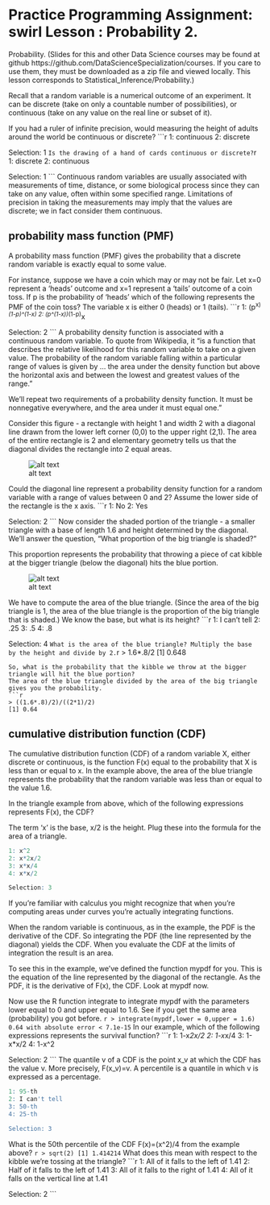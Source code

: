 
Practice Programming Assignment: swirl Lesson : Probability 2.
=========================

Probability. (Slides for this and other Data Science courses may be found at github
 https://github.com/DataScienceSpecialization/courses. If you care to use them, they must be downloaded as
 a zip file and viewed locally. This lesson corresponds to Statistical_Inference/Probability.)

 Recall that a random variable is a numerical outcome of an experiment. It can be discrete (take on only a
 countable number of possibilities), or continuous (take on any value on the real line or subset of it).

If you had a ruler of infinite precision, would measuring the height of adults around the world be
 continuous or discrete?
 ```r
1: continuous
2: discrete

Selection: 1
 ```
Is the drawing of a hand of cards continuous or discrete?
 ```r
1: discrete
2: continuous

Selection: 1
 ```
Continuous random variables are usually associated with measurements of time, distance, or some
 biological process since they can take on any value, often within some specified range. Limitations of
 precision in taking the measurements may imply that the values are discrete; we in fact consider them
 continuous.

probability mass function (PMF)
---
A probability mass function (PMF) gives the probability that a discrete random variable is exactly equal
 to some value.

For instance, suppose we have a coin which may or may not be fair. Let x=0 represent a 'heads' outcome
 and x=1 represent a 'tails' outcome of a coin toss. If p is the probability of 'heads' which of the
 following represents the PMF of the coin toss?  The variable x is either 0 (heads) or 1 (tails).
 ```r
1: (p^x)*(1-p)^(1-x)
2: (p^(1-x))*(1-p)^x

Selection: 2
 ```
A probability density function is associated with a continuous random variable. To quote from Wikipedia,
 it "is a function that describes the relative likelihood for this random variable to take on a given
 value. The probability of the random variable falling within a particular range of values is given by ...
 the area under the density function but above the horizontal axis and between the lowest and greatest
 values of the range."

We'll repeat two requirements of a probability density function. It must be nonnegative everywhere, and
 the area under it must equal one."

Consider this figure - a rectangle with height 1 and width 2 with a diagonal line drawn from the lower
 left corner (0,0) to the upper right (2,1). The area of the entire rectangle is 2 and elementary geometry
 tells us that the diagonal divides the rectangle into 2 equal areas.

![alt text](Rplot.png)


Could the diagonal line represent a probability density function for a random variable with a range of
 values between 0 and 2? Assume the lower side of the rectangle is the x axis.
 ```r
1: No
2: Yes

Selection: 2
 ```
Now consider the shaded portion of the triangle - a smaller triangle with a base of length 1.6 and height
 determined by the diagonal. We'll answer the question, "What proportion of the big triangle is shaded?"

This proportion represents the probability that throwing a piece of cat kibble at the bigger triangle
 (below the diagonal) hits the blue portion.

![alt text](Rplot01.png)

We have to compute the area of the blue triangle. (Since the area of the big triangle is 1, the area of
 the blue triangle is the proportion of the big triangle that is shaded.) We know the base, but what is
 its height?
 ```r
1: I can't tell
2: .25
3: .5
4: .8

Selection: 4
 ```
What is the area of the blue triangle?
Multiply the base by the height and divide by 2.
```r
> 1.6*.8/2
[1] 0.648
```
So, what is the probability that the kibble we throw at the bigger triangle will hit the blue portion?
The area of the blue triangle divided by the area of the big triangle gives you the probability.
```r
> ((1.6*.8)/2)/((2*1)/2)
[1] 0.64
```
cumulative distribution function (CDF)
---
The cumulative distribution function (CDF) of a random variable X, either discrete or continuous, is the
 function F(x) equal to the probability that X is less than or equal to x. In the example above, the area
 of the blue triangle represents the probability that the random variable was less than or equal to the
 value 1.6.

In the triangle example from above, which of the following expressions represents F(x), the CDF?

The term 'x' is the base, x/2 is the height.  Plug these into the formula for the area of a triangle.
     
  ```r    
1: x^2
2: x*2x/2
3: x*x/4
4: x*x/2

Selection: 3
 ```
If you're familiar with calculus you might recognize that when you're computing areas under curves you're
 actually integrating functions.

 When the random variable is continuous, as in the example, the PDF is the derivative of the CDF. So
 integrating the PDF (the line represented by the diagonal) yields the CDF. When you evaluate the CDF at
 the limits of integration the result is an area.

To see this in the example, we've defined the function mypdf for you. This is the equation of the line
 represented by the diagonal of the rectangle. As the PDF, it is the derivative of F(x), the CDF. Look at
 mypdf now.

Now use the R function integrate to integrate mypdf with the parameters lower equal to 0 and upper equal
 to 1.6. See if you get the same area (probability) you got before.
 ```r
> integrate(mypdf,lower = 0,upper = 1.6)
0.64 with absolute error < 7.1e-15
 ```
In our example, which of the following expressions represents the survival function?
 ```r
1: 1-x*2x/2
2: 1-x*x/4
3: 1-x*x/2
4: 1-x^2

Selection: 2
 ```
The quantile v of a CDF is the point x_v at which the CDF has the value v. More precisely, F(x_v)=v. A
 percentile is a quantile in which v is expressed as a percentage.

 ```r
1: 95-th
2: I can't tell
3: 50-th
4: 25-th

Selection: 3
 ```
 
 What is the 50th percentile of the CDF F(x)=(x^2)/4 from the example above?
 ```r
> sqrt(2)
[1] 1.414214
```
What does this mean with respect to the kibble we're tossing at the triangle?
 ```r
1: All of it falls to the left of 1.41
2: Half of it falls to the left of 1.41
3: All of it falls to the right of 1.41
4: All of it falls on the vertical line at 1.41

Selection: 2
 ```

